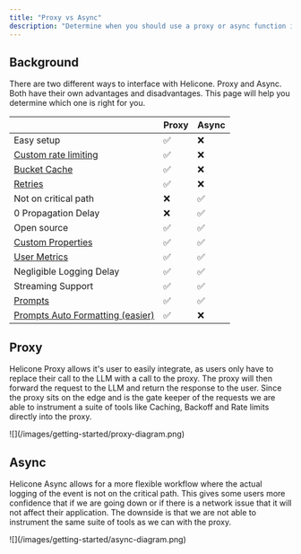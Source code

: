 ```yaml
---
title: "Proxy vs Async"
description: "Determine when you should use a proxy or async function in Helicone."
---
```


## Background

There are two different ways to interface with Helicone. Proxy and Async. Both have their own advantages and disadvantages. This page will help you determine which one is right for you.

|                                                                    | Proxy | Async |
| ------------------------------------------------------------------ | ----- | ----- |
| Easy setup                                                         | ✅    | ❌    |
| [Custom rate limiting](features/advanced-usage/custom-rate-limits) | ✅    | ❌    |
| [Bucket Cache](/features/advanced-usage/caching)                   | ✅    | ❌    |
| [Retries](/features/advanced-usage/retries)                        | ✅    | ❌    |
| Not on critical path                                               | ❌    | ✅    |
| 0 Propagation Delay                                                | ❌    | ✅    |
| Open source                                                        | ✅    | ✅    |
| [Custom Properties](/features/advanced-usage/custom-properties)    | ✅    | ✅    |
| [User Metrics](/features/advanced-usage/user-metrics)              | ✅    | ✅    |
| Negligible Logging Delay                                           | ✅    | ✅    |
| Streaming Support                                                  | ✅    | ✅    |
| [Prompts](/features/prompts/)                                      | ✅    | ✅    |
| [Prompts Auto Formatting (easier)](/features/prompts/quick-start)  | ✅    | ❌    |

## Proxy

Helicone Proxy allows it's user to easily integrate, as users only have to replace their call to the LLM with a call to the proxy.
The proxy will then forward the request to the LLM and return the response to the user. Since the proxy sits on the edge and is the gate
keeper of the requests we are able to instrument a suite of tools like Caching, Backoff and Rate limits directly into the proxy.

<Frame>![](/images/getting-started/proxy-diagram.png)</Frame>

## Async

Helicone Async allows for a more flexible workflow where the actual logging of the event is not on the critical path. This gives some users more confidence that if we are going down
or if there is a network issue that it will not affect their application. The downside is that we are not able to instrument the same suite of tools as we can with the proxy.

<Frame>![](/images/getting-started/async-diagram.png)</Frame>
